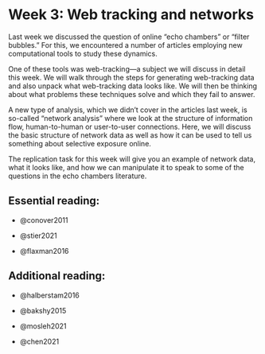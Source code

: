 # Week 3: Web tracking and networks

Last week we discussed the question of online "echo chambers" or "filter bubbles." For this, we encountered a number of articles employing new computational tools to study these dynamics.

One of these tools was web-tracking---a subject we will discuss in detail this week. We will walk through the steps for generating web-tracking data and also unpack what web-tracking data looks like. We will then be thinking about what problems these techniques solve and which they fail to answer.

A new type of analysis, which we didn't cover in the articles last week, is so-called "network analysis" where we look at the structure of information flow, human-to-human or user-to-user connections. Here, we will discuss the basic structure of network data as well as how it can be used to tell us something about selective exposure online.

The replication task for this week will give you an example of network data, what it looks like, and how we can manipulate it to speak to some of the questions in the echo chambers literature.

## Essential reading:

-   @conover2011

-   @stier2021

-   @flaxman2016

## Additional reading:

-   @halberstam2016

-   @bakshy2015

-   @mosleh2021

-   @chen2021
